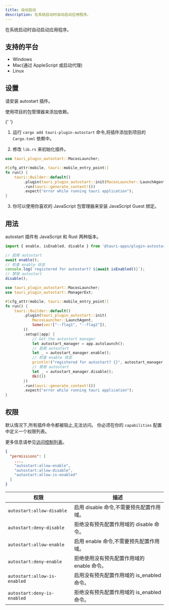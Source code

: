 ```yaml
---
title: 自动启动
description: 在系统启动时自动启动应用程序。
---
```



<PluginLinks plugin="autostart" />

在系统启动时自动启动应用程序。

## 支持的平台

- Windows
- Mac(通过 AppleScript 或启动代理)
- Linux

## 设置

请安装 autostart 插件。

<Tabs>
  <TabItem label="自动">

使用项目的包管理器来添加依赖。

{' '}

<CommandTabs
	npm="npm run tauri add autostart"
	yarn="yarn run tauri add autostart"
	pnpm="pnpm tauri add autostart"
	cargo="cargo tauri add autostart"
/>

  </TabItem>
  <TabItem label="手动">

1. 运行 `cargo add tauri-plugin-autostart` 命令,将插件添加到项目的 `Cargo.toml` 依赖中。

2. 修改 `lib.rs` 来初始化插件。

```rust title="lib.rs" ins={1, 6}
use tauri_plugin_autostart::MacosLauncher;

#[cfg_attr(mobile, tauri::mobile_entry_point)]
fn run() {
    tauri::Builder::default()
        .plugin(tauri_plugin_autostart::init(MacosLauncher::LaunchAgent, Some(vec!["--flag1", "--flag2"]) /* arbitrary number of args to pass to your app */))
        .run(tauri::generate_context!())
        .expect("error while running tauri application");
}
```

3. 你可以使用你喜欢的 JavaScript 包管理器来安装 JavaScript Guest 绑定。

  <CommandTabs
      npm="npm install @tauri-apps/plugin-autostart"
      yarn="yarn add @tauri-apps/plugin-autostart"
      pnpm="pnpm add @tauri-apps/plugin-autostart"
  />
  </TabItem>
</Tabs>

## 用法

autostart 插件有 JavaScript 和 Rust 两种版本。

<Tabs>
  <TabItem label="JavaScript">

```js
import { enable, isEnabled, disable } from '@tauri-apps/plugin-autostart';

// 启用 autostart
await enable();
// 检查 enable 状态
console.log(`registered for autostart? ${await isEnabled()}`);
// 禁用 autostart
disable();
```

  </TabItem>
  <TabItem label="Rust">

```rust
use tauri_plugin_autostart::MacosLauncher;
use tauri_plugin_autostart::ManagerExt;

#[cfg_attr(mobile, tauri::mobile_entry_point)]
fn run() {
    tauri::Builder::default()
        .plugin(tauri_plugin_autostart::init(
            MacosLauncher::LaunchAgent,
            Some(vec!["--flag1", "--flag2"]),
        ))
        .setup(|app| {
            // Get the autostart manager
            let autostart_manager = app.autolaunch();
            // 启用 autostart
            let _ = autostart_manager.enable();
            // 检查 enable 状态
            println!("registered for autostart? {}", autostart_manager.is_enabled().unwrap());
            // 禁用 autostart
            let _ = autostart_manager.disable();
            Ok(())
        })
        .run(tauri::generate_context!())
        .expect("error while running tauri application");
}
```

  </TabItem>
</Tabs>

## 权限

默认情况下,所有插件命令都被阻止,无法访问。
你必须在你的 `capabilities` 配置中定义一个权限列表。

更多信息请参见[访问控制列表](/zh-cn/reference/acl)。

```json title="src-tauri/capabilities/main.json"
{
  "permissions": [
    ...,
    "autostart:allow-enable",
    "autostart:allow-disable",
    "autostart:allow-is-enabled"
  ]
}
```

| 权限                         | 描述                                       |
| ---------------------------- | ------------------------------------------ |
| `autostart:allow-disable`    | 启用 disable 命令,不需要预先配置作用域。   |
| `autostart:deny-disable`     | 拒绝没有预先配置作用域的 disable 命令。    |
| `autostart:allow-enable`     | 启用 enable 命令,不需要预先配置作用域。    |
| `autostart:deny-enable`      | 拒绝使用没有预先配置作用域的 enable 命令。 |
| `autostart:allow-is-enabled` | 启用没有预先配置作用域的 is_enabled 命令。 |
| `autostart:deny-is-enabled`  | 拒绝没有预先配置作用域的 is_enabled 命令。 |
